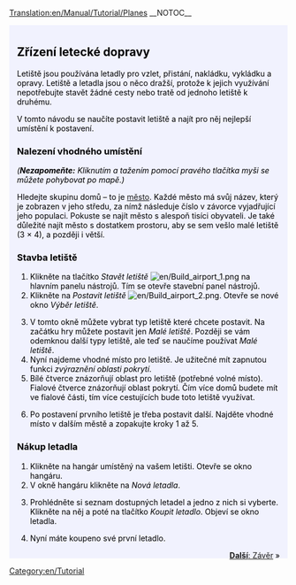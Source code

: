[[Translation:en/Manual/Tutorial/Planes]]
{{cs/překlad|origin= Tutorial/Planes
|from  = en
|to    = cs
|Percentage = 90
}}
__NOTOC__
{{en/Tabs|5|4
|Výuka/Cs|1. Začínáme<!--
-->|Výuka/Autobusy/Cs|2. Autobusy<!--
-->|Výuka/Vlaky/Cs|3. Vlaky<!--
-->|Výuka/Letadla/Cs|4. Letadla<!--
-->|Výuka/Závěr/Cs|5. Závěr}}
<div style="padding:.5em 1em 1em 1em; border-top:none; background-color:#f1f2fe; color:#000;">
{{cs/Cvičení}}
==Zřízení letecké dopravy==
Letiště jsou používána letadly pro vzlet, přistání, nakládku, vykládku a opravy. Letiště a letadla jsou o něco dražší, protože k jejich využívání nepotřebujte stavět žádné cesty nebo tratě od jednoho letiště k druhému.

V tomto návodu se naučíte postavit letiště a najít pro něj nejlepší umístění k postavení.
{{en/Phototable|[[File:cs/Airport s.png]]|Malé letiště (3 × 4)|none}}

===Nalezení vhodného umístění===
''('''Nezapomeňte:''' Kliknutím a tažením pomocí pravého tlačítka myši se můžete pohybovat po mapě.)''

Hledejte skupinu domů – to je [[en/Manual/Towns|město]]. Každé město má svůj název, který je zobrazen v jeho středu, za nímž následuje číslo v závorce vyjadřující jeho populaci. Pokuste se najít město s alespoň tisíci obyvateli. Je také důležité najít město s dostatkem prostoru, aby se sem vešlo malé letiště (3 × 4), a později i větší.

===Stavba letiště===
# Klikněte na tlačítko ''Stavět letiště'' [[File:en/Build airport 1.png]] na hlavním panelu nástrojů. Tím se otevře stavební panel nástrojů.
# Klikněte na ''Postavit letiště'' [[File:en/Build airport 2.png]]. Otevře se nové okno ''Výběr letiště''.
{{en/Phototable|[[File:cs/Select airport.png|Výběr letiště]]|Výběr typu letiště|6=:}}
<ol start="3">
<li> V tomto okně můžete vybrat typ letiště které chcete postavit. Na začátku hry můžete postavit jen ''Malé letiště''. Později se vám odemknou další typy letiště, ale teď se naučíme používat ''Malé letiště''.
<li> Nyní najdeme vhodné místo pro letiště. Je užitečné mít zapnutou funkci ''zvýraznění oblasti pokrytí''.
<li> Bílé čtverce znázorňují oblast pro letiště (potřebné volné místo). Fialové čtverce znázorňují oblast pokrytí. Čím více domů budete mít ve fialové části, tím více cestujících bude toto letiště využívat.
</ol>
{{en/Phototable|[[File:cs/Airport location.png|Umístění letiště]]|Vhodné místo pro letiště.|6=:}}
<ol start="6">
<li>Po postavení prvního letiště je třeba postavit další. Najděte vhodné místo v dalším městě a zopakujte kroky 1 až 5.
</ol>

===Nákup letadla===
# Klikněte na hangár umístěný na vašem letišti. Otevře se okno hangáru.
# V okně hangáru klikněte na ''Nová letadla''.
{{en/Phototable|[[File:cs/Aircraft hangar.png|Uvnitř hangáru…]]|Okno hangáru a okno ''Nové letadlo''|none|6=:}}
<ol start="3">
<li> Prohlédněte si seznam dostupných letadel a jedno z nich si vyberte. Klikněte na něj a poté na tlačítko ''Koupit letadlo''. Objeví se okno letadla.
</ol>
{{en/Phototable|[[File:cs/Aircraft window.png|Okno letadla]]|Okno letadla|6=:}}
<ol start="4">
<li> Nyní máte koupeno své první letadlo.
</ol>
<span style="float: right">[[cs/Manual/Výuka/Závěr|'''Další''': Závěr]] &raquo;</span>
</div>
[[Category:en/Tutorial]]